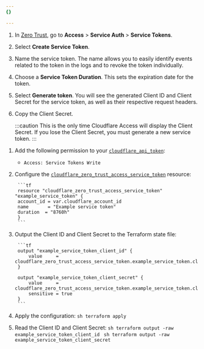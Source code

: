 ```yaml
---
{}

---
```



<Tabs syncKey="dashPlusAPI"> <TabItem label="Dashboard">

1. In [Zero Trust](https://one.dash.cloudflare.com), go to **Access** > **Service Auth** > **Service Tokens**.

2. Select **Create Service Token**.

3. Name the service token. The name allows you to easily identify events related to the token in the logs and to revoke the token individually.

4. Choose a **Service Token Duration**. This sets the expiration date for the token.

5. Select **Generate token**. You will see the generated Client ID and Client Secret for the service token, as well as their respective request headers.

6. Copy the Client Secret.

   :::caution
   This is the only time Cloudflare Access will display the Client Secret. If you lose the Client Secret, you must generate a new service token.
   :::

</TabItem> <TabItem label="Terraform">

1. Add the following permission to your [`cloudflare_api_token`](https://registry.terraform.io/providers/cloudflare/cloudflare/4.40.0/docs/resources/api_token):
	- `Access: Service Tokens Write`

2. Configure the [`cloudflare_zero_trust_access_service_token`](https://registry.terraform.io/providers/cloudflare/cloudflare/4.40.0/docs/resources/zero_trust_access_service_token) resource:

		```tf
		resource "cloudflare_zero_trust_access_service_token" "example_service_token" {
		account_id = var.cloudflare_account_id
		name       = "Example service token"
		duration  = "8760h"
		}
		```

3. Output the Client ID and Client Secret to the Terraform state file:

		```tf
		output "example_service_token_client_id" {
			value     = cloudflare_zero_trust_access_service_token.example_service_token.client_id
		}

		output "example_service_token_client_secret" {
			value     = cloudflare_zero_trust_access_service_token.example_service_token.client_secret
			sensitive = true
		}
		```
4. Apply the configuration:
		```sh
		terraform apply
		```

5. Read the Client ID and Client Secret:
		```sh
		terraform output -raw example_service_token_client_id
		```
		```sh
		terraform output -raw example_service_token_client_secret
		```

</TabItem> </Tabs>
